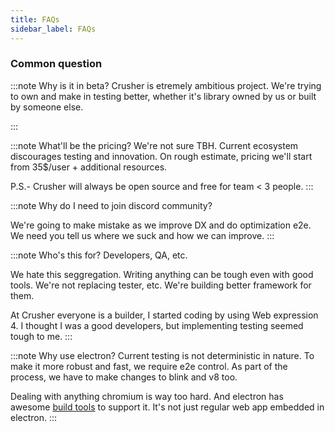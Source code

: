 ```yaml
---
title: FAQs
sidebar_label: FAQs
---
```


### Common question

:::note Why is it in beta?
Crusher is etremely ambitious project. We're trying to own and make in testing better, whether it's library owned by us or built by someone else.

:::


:::note What'll be the pricing?
We're not sure TBH. Current ecosystem discourages testing and innovation.
On rough estimate, pricing we'll start from 35$/user + additional resources.

P.S.- Crusher will always be open source and free for team < 3 people.
:::


:::note Why do I need to join discord community?

We're going to make mistake as we improve DX and do optimization e2e. We need you tell us where we suck and how we can improve.
:::


:::note Who's this for? Developers, QA, etc.

We hate this seggregation. Writing anything can be tough even with good tools.
We're not replacing tester, etc. We're building better framework for them.

At Crusher everyone is a builder, I started coding by using Web expression 4. I thought I was a good developers, but implementing testing seemed tough to me. 
:::

:::note Why use electron?
Current testing is not deterministic in nature. To make it more robust and fast, we require e2e control. As part of the process, we have to make changes to blink and v8 too.



Dealing with anything chromium is way too hard. And electron has awesome [build tools](https://github.com/electron/build-tools) to support it. It's not just regular web app embedded in electron.
:::